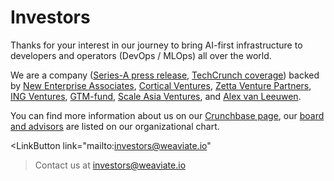
<div className="text-center">

# Investors

Thanks for your interest in our journey to bring AI-first infrastructure to developers and operators (DevOps / MLOps) all over the world.

We are a company ([Series-A press release](https://www.prnewswire.com/news-releases/semi-technologies-16m-series-a-round-highlights-a-new-wave-of-ai-first-database-tech-301486766.html), [TechCrunch coverage](https://techcrunch.com/2022/02/22/semi-technologies-search-engine-data/)) backed by [New Enterprise Associates](https://www.nea.com/portfolio?keywords=SeMI+Technologies&event=Portfolio+Bottom+Search#companies), [Cortical Ventures](https://cortical.vc/), [Zetta Venture Partners](https://zettavp.com/portfolio-featured/semi-technologies), [ING Ventures](https://www.ing.com/About-us/Innovation/ING-Ventures.htm), [GTM-fund](https://www.gtmfund.com/), [Scale Asia Ventures](https://www.sav.vc/), and [Alex van Leeuwen](https://www.linkedin.com/in/alexvanleeuwen/).

You can find more information about us on our [Crunchbase page](https://www.crunchbase.com/organization/semi-technologies), our [board and advisors](https://theorg.com/org/semi-technologies/org-chart) are listed on our organizational chart.

</div>

<LinkButton
    link="mailto:investors@weaviate.io"
>Contact us at investors@weaviate.io</LinkButton>
